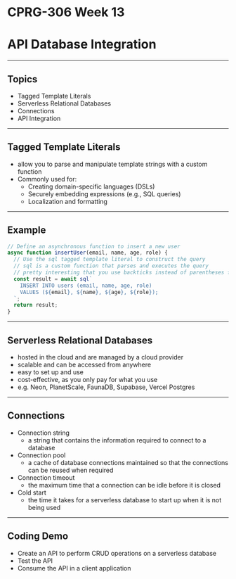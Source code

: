 # CPRG-306 Week 13

# API Database Integration

---

## Topics

- Tagged Template Literals
- Serverless Relational Databases
- Connections
- API Integration

---

## Tagged Template Literals

- allow you to parse and manipulate template strings with a custom function
- Commonly used for:
  - Creating domain-specific languages (DSLs)
  - Securely embedding expressions (e.g., SQL queries)
  - Localization and formatting

---

## Example

```javascript
// Define an asynchronous function to insert a new user
async function insertUser(email, name, age, role) {
  // Use the sql tagged template literal to construct the query
  // sql is a custom function that parses and executes the query
  // pretty interesting that you use backticks instead of parentheses for the function call!
  const result = await sql`
    INSERT INTO users (email, name, age, role)
    VALUES (${email}, ${name}, ${age}, ${role});
  `;
  return result;
}
```

---

## Serverless Relational Databases

- hosted in the cloud and are managed by a cloud provider
- scalable and can be accessed from anywhere
- easy to set up and use
- cost-effective, as you only pay for what you use
- e.g. Neon, PlanetScale, FaunaDB, Supabase, Vercel Postgres

---

## Connections

- Connection string
  - a string that contains the information required to connect to a database
- Connection pool
  - a cache of database connections maintained so that the connections can be reused when required
- Connection timeout
  - the maximum time that a connection can be idle before it is closed
- Cold start
  - the time it takes for a serverless database to start up when it is not being used

---

## Coding Demo

- Create an API to perform CRUD operations on a serverless database
- Test the API
- Consume the API in a client application

